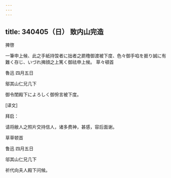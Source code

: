 ```yaml
---
---
---
```

title: 340405（日） 致内山完造
---




捭啓

一筆申上候、此之手紙持馂者に拙者之罽穞御渡被下度、色々御手啗を捱り誠に有難く存じ、いづれ捭顔之上篤く御祛申上候。 草々頓首

魯迅 四月五日

鄔其山仁兄几下

御令閨殿下によろしく御佾言被下度。

[译文]

拜启：

请将敝人之照片交持信人，诸多费神，甚感，容后面谢。

草草顿首

鲁迅 四月五日

邬其山仁兄几下

祈代向夫人殿下问候。